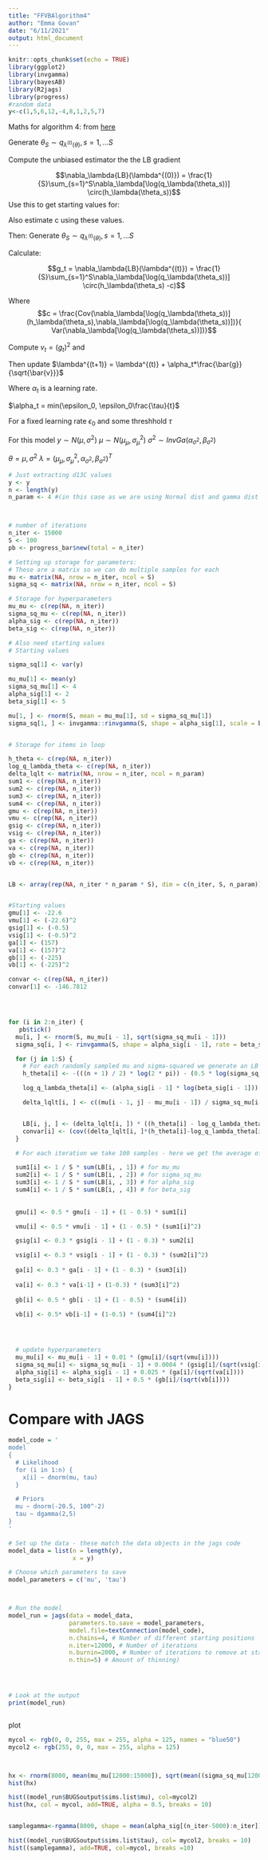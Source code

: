 ```yaml
---
title: "FFVBAlgorithm4"
author: "Emma Govan"
date: "6/11/2021"
output: html_document
---
```



```r
knitr::opts_chunk$set(echo = TRUE)
library(ggplot2)
library(invgamma)
library(bayesAB)
library(R2jags)
library(progress)
#random data
y<-c(1,5,6,12,-4,8,1,2,5,7)
```



Maths for algorithm 4: from [here](https://vbayeslab.github.io/VBLabDocs/tutorial/ffvb)



Generate $\theta_S \sim q_{\lambda^{(t)}(\theta)}, s=1,...S$

Compute the unbiased estimator the the LB gradient

$$\nabla_\lambda{LB}(\lambda^{(0)}) = \frac{1}{S}\sum_{s=1}^S\nabla_\lambda[\log(q_\lambda(\theta_s))] \circ(h_\lambda(\theta_s))$$
Use this to get starting values for: 
\begin{eqnarray}
g_0 &=& \nabla_\lambda{LB}(\lambda^{(t)}) \\
v_0 &=& (g_0)^2 \\
\bar{g} &=& g_0 \\
\bar{v} &=& v_0 \\
\end{eqnarray}

Also estimate c using these values.

Then:
Generate $\theta_S \sim q_{\lambda^{(t)}(\theta)}, s=1,...S$

Calculate:

$$g_t = \nabla_\lambda{LB}(\lambda^{(t)}) = \frac{1}{S}\sum_{s=1}^S\nabla_\lambda[\log(q_\lambda(\theta_s))] \circ(h_\lambda(\theta_s) -c)$$

Where $$c = \frac{Cov(\nabla_\lambda[\log(q_\lambda(\theta_s))](h_\lambda(\theta_s),\nabla_\lambda[\log(q_\lambda(\theta_s))])}{ Var(\nabla_\lambda[\log(q_\lambda(\theta_s))])}$$

Compute $v_t = (g_t)^2$ and
\begin{eqnarray}
\bar{g} &=& \beta_1\bar{g} + (1-\beta_1)g_t \\
\bar{v} &=& \beta_2\bar{v} + (1-\beta_2)v_t \\
\end{eqnarray}

Then update $\lambda^{(t+1)} = \lambda^{(t)} + \alpha_t*\frac{\bar{g}}{\sqrt{\bar{v}}}$

Where $\alpha_t$ is a learning rate.

$\alpha_t = min(\epsilon_0, \epsilon_0\frac{\tau}{t}$

For a fixed learning rate $\epsilon_0$ and some threshhold $\tau$



For this model
$y \sim N(\mu, \sigma^2)$
$\mu \sim N(\mu_\mu, \sigma^2_\mu)$
$\sigma^2 \sim InvGa(\alpha_{\sigma^2}, \beta_{\sigma^2})$


$\theta = \mu, \sigma^2$
$\lambda = (\mu_\mu, \sigma^2_\mu, \alpha_{\sigma^2}, \beta_{\sigma^2})^T$

\begin{eqnarray}
h(\theta) &=& \log(p(\mu)p(\sigma^2)p(y~\mu, \sigma^2)) \\
&=& -\frac{n+1}{2}\log{2\pi} - 0.5\log(\sigma_0^2) +\alpha_0\log(\beta_0) -\log\Gamma(\alpha_0)-(\frac{n}{2}+\alpha_0+1)\log(\sigma^2) -\frac{\beta_0}{\sigma^2}-\frac{1}{2\sigma^2}\sum_{i=1}^n(y_i-\mu)^2\\

\log{q_\lambda(\theta)} &=& \alpha_{\sigma^2}\log(\beta_{\sigma^2}) - \log\Gamma(\alpha_{\sigma^2}+1) - (\alpha_{\sigma^2} +1) \log\sigma^2 - \frac{\beta_{\sigma^2}}{\sigma^2} - 0.5\log(2\pi)-0.5\log(\sigma_\mu^2) - \frac{(\mu-\mu_\mu)^2}{2\sigma_\mu^2}\\

\nabla_\lambda\log{q_\lambda}(\theta) &=& (\frac{\mu-\mu_\mu}{\sigma_\mu^2}, -\frac{1}{2\sigma_\mu^2} + \frac{\mu-\mu_\mu^2}{2\sigma_\mu^4}, \log\beta_{\sigma^2} - \frac{\Gamma'(\alpha_{\sigma^2})}{\Gamma(\alpha_{\sigma^2})} - \log\sigma^2, \frac{\alpha_{\sigma^2}}{\beta_{\sigma^2}} - \frac{1}{\sigma^2}) \\
\end{eqnarray}










```r
# Just extracting d13C values
y <- y
n <- length(y)
n_param <- 4 #(in this case as we are using Normal dist and gamma dist - so 4 hyperparameters)



# number of iterations
n_iter <- 15000
S <- 100
pb <- progress_bar$new(total = n_iter)

# Setting up storage for parameters:
# These are a matrix so we can do multiple samples for each
mu <- matrix(NA, nrow = n_iter, ncol = S)
sigma_sq <- matrix(NA, nrow = n_iter, ncol = S)

# Storage for hyperparameters
mu_mu <- c(rep(NA, n_iter))
sigma_sq_mu <- c(rep(NA, n_iter))
alpha_sig <- c(rep(NA, n_iter))
beta_sig <- c(rep(NA, n_iter))

# Also need starting values
# Starting values

sigma_sq[1] <- var(y)

mu_mu[1] <- mean(y)
sigma_sq_mu[1] <- 4
alpha_sig[1] <- 2
beta_sig[1] <- 5

mu[1, ] <- rnorm(S, mean = mu_mu[1], sd = sigma_sq_mu[1])
sigma_sq[1, ] <- invgamma::rinvgamma(S, shape = alpha_sig[1], scale = beta_sig[1])


# Storage for items in loop

h_theta <- c(rep(NA, n_iter))
log_q_lambda_theta <- c(rep(NA, n_iter))
delta_lqlt <- matrix(NA, nrow = n_iter, ncol = n_param)
sum1 <- c(rep(NA, n_iter))
sum2 <- c(rep(NA, n_iter))
sum3 <- c(rep(NA, n_iter))
sum4 <- c(rep(NA, n_iter))
gmu <- c(rep(NA, n_iter))
vmu <- c(rep(NA, n_iter))
gsig <- c(rep(NA, n_iter))
vsig <- c(rep(NA, n_iter))
ga <- c(rep(NA, n_iter))
va <- c(rep(NA, n_iter))
gb <- c(rep(NA, n_iter))
vb <- c(rep(NA, n_iter))


LB <- array(rep(NA, n_iter * n_param * S), dim = c(n_iter, S, n_param))


#Starting values
gmu[1] <- -22.6
vmu[1] <- (-22.6)^2
gsig[1] <- (-0.5)
vsig[1] <- (-0.5)^2
ga[1] <- (157)
va[1] <- (157)^2
gb[1] <- (-225)
vb[1] <- (-225)^2

convar <- c(rep(NA, n_iter))
convar[1] <- -146.7812




for (i in 2:n_iter) {
   pb$tick()
  mu[i, ] <- rnorm(S, mu_mu[i - 1], sqrt(sigma_sq_mu[i - 1]))
  sigma_sq[i, ] <- rinvgamma(S, shape = alpha_sig[i - 1], rate = beta_sig[i - 1])

  for (j in 1:S) {
    # For each randomly sampled mu and sigma-squared we generate an LB
    h_theta[i] <- -(((n + 1) / 2) * log(2 * pi)) - (0.5 * log(sigma_sq_mu[1])) - (((mu[i - 1, j] - mu_mu[1])^2) / (2 * sigma_sq_mu[1])) + (alpha_sig[1] * log(beta_sig[1])) - (log(gamma(alpha_sig[1]))) - ((n / 2 + alpha_sig[1] + 1) * log(sigma_sq[i - 1, j])) - (beta_sig[1] / sigma_sq[i - 1, j]) - ((1 / (2 * sigma_sq[i - 1, j])) * (sum((y - mu[i - 1, j])^2)))

    log_q_lambda_theta[i] <- (alpha_sig[i - 1] * log(beta_sig[i - 1])) - log(gamma(alpha_sig[i - 1])) - ((alpha_sig[i - 1] + 1) * log(sigma_sq[i - 1, j])) - (beta_sig[i - 1] / sigma_sq[i - 1, j]) - (0.5 * log(2 * pi)) - (0.5 * log(sigma_sq_mu[i - 1])) - (((mu[i - 1, j] - mu_mu[i - 1])^2) / (2 * sigma_sq_mu[i - 1]))

    delta_lqlt[i, ] <- c((mu[i - 1, j] - mu_mu[i - 1]) / sigma_sq_mu[i - 1], -(1 / (2 * sigma_sq_mu[i - 1])) + (((mu[i - 1, j] - mu_mu[i - 1])^2) / (2 * (sigma_sq_mu[i - 1])^2)), log(beta_sig[i - 1]) - digamma(alpha_sig[i - 1]) - log(sigma_sq[i - 1, j]), (alpha_sig[i - 1]) / (beta_sig[i - 1]) - (1 / (sigma_sq[i - 1, j])))


    LB[i, j, ] <- (delta_lqlt[i, ]) * ((h_theta[i] - log_q_lambda_theta[i]) - convar[i-1])
    convar[i] <- (cov((delta_lqlt[i, ]*(h_theta[i]-log_q_lambda_theta[i])), delta_lqlt[i,]))/(var(delta_lqlt[i,]))
  }

  # For each iteration we take 100 samples - here we get the average of those samples for each parameter

  sum1[i] <- 1 / S * sum(LB[i, , 1]) # for mu_mu
  sum2[i] <- 1 / S * sum(LB[i, , 2]) # for sigma_sq_mu
  sum3[i] <- 1 / S * sum(LB[i, , 3]) # for alpha_sig
  sum4[i] <- 1 / S * sum(LB[i, , 4]) # for beta_sig
  
  
  gmu[i] <- 0.5 * gmu[i - 1] + (1 - 0.5) * sum1[i]

  vmu[i] <- 0.5 * vmu[i - 1] + (1 - 0.5) * (sum1[i]^2)

  gsig[i] <- 0.3 * gsig[i - 1] + (1 - 0.3) * sum2[i]

  vsig[i] <- 0.3 * vsig[i - 1] + (1 - 0.3) * (sum2[i]^2)
  
  ga[i] <- 0.3 * ga[i - 1] + (1 - 0.3) * (sum3[i])
  
  va[i] <- 0.3 * va[i-1] + (1-0.3) * (sum3[i]^2)
  
  gb[i] <- 0.5 * gb[i - 1] + (1 - 0.5) * (sum4[i])
  
  vb[i] <- 0.5* vb[i-1] + (1-0.5) * (sum4[i]^2)




  # update hyperparameters
  mu_mu[i] <- mu_mu[i - 1] + 0.01 * (gmu[i]/(sqrt(vmu[i])))
  sigma_sq_mu[i] <- sigma_sq_mu[i - 1] + 0.0004 * (gsig[i]/(sqrt(vsig[i])))
  alpha_sig[i] <- alpha_sig[i - 1] + 0.025 * (ga[i]/(sqrt(va[i])))
  beta_sig[i] <- beta_sig[i - 1] + 0.5 * (gb[i]/(sqrt(vb[i])))
}


```



# Compare with JAGS
```r
model_code = '
model
{
  # Likelihood
  for (i in 1:n) {
    x[i] ~ dnorm(mu, tau)
  }

  # Priors
  mu ~ dnorm(-20.5, 100^-2)
  tau ~ dgamma(2,5)
}
'

# Set up the data - these match the data objects in the jags code
model_data = list(n = length(y),
                  x = y)

# Choose which parameters to save
model_parameters = c('mu', 'tau')



# Run the model
model_run = jags(data = model_data,
                 parameters.to.save = model_parameters,
                 model.file=textConnection(model_code), 
                 n.chains=4, # Number of different starting positions
                 n.iter=12000, # Number of iterations
                 n.burnin=2000, # Number of iterations to remove at start
                 n.thin=5) # Amount of thinning)




# Look at the output
print(model_run)



```

plot

```r
mycol <- rgb(0, 0, 255, max = 255, alpha = 125, names = "blue50")
mycol2 <- rgb(255, 0, 0, max = 255, alpha = 125)



hx <- rnorm(8000, mean(mu_mu[12000:15000]), sqrt(mean((sigma_sq_mu[12000:15000]))))
hist(hx)

hist((model_run$BUGSoutput$sims.list$mu), col=mycol2)
hist(hx, col = mycol, add=TRUE, alpha = 0.5, breaks = 10)


samplegamma<-rgamma(8000, shape = mean(alpha_sig[(n_iter-5000):n_iter]), rate = mean(beta_sig[(n_iter-5000):n_iter]))

hist((model_run$BUGSoutput$sims.list$tau), col= mycol2, breaks = 10)
hist((samplegamma), add=TRUE, col=mycol, breaks =10)


```







